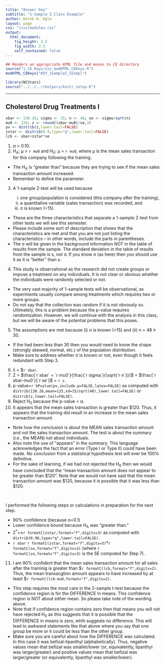 ```yaml
---
title: "Answer Key"
subtitle: "1-Sample Z Class Example"
author: Derek H. Ogle
layout: page
css: "/css/modules.css"
output:
  html_document:
    fig_height: 3.5
    fig_width: 3.5
    self_contained: false
---
```


```r
## Renders an appropriate HTML file and moves to CE directory
source("1_CE_Keys/zzz_modHTML_CEKeys.R")
modHTML_CEKeys("KEY_1SampleZ_CExmpl")
```
```r
library(NCStats)
source("../../../rhelpers/knitr_setup.R")
```

----

## Cholesterol Drug Treatments I
```r
xbar <- 130.26; sigma <- 15; n <- 48; se <- sigma/sqrt(n)
mu0 <- 120; z <- round((xbar-mu0)/se,3)
pv <- distrib(z,lower.tail=FALSE)
zstar <- distrib(0.9,type="q",lower.tail=FALSE)
lcb <- xbar+zstar*se
```

<ol start="1">
<li>&alpha; = 0.10.</li>
<li>H<sub>A</sub>: &mu; > `r mu0` and H<sub>0</sub>: &mu; = `r mu0`, where &mu; is the mean sales transaction for this company following the training.</li>
</ol>

<div class="alert alert-warning">
<ul>
  <li>The H<sub>A</sub> is "greater than" because they are trying to see if the mean sales transaction amount increased.</li>
  <li>Remember to define the parameter.</li>
</ul>
</div>

<ol start="3">
  <li>A 1-sample Z-test will be used because</li>
  <ol type="i">
    <li>one group/population is considered (this company after the training),</li>
    <li>a quantitative variable (sales transaction) was recorded, and</li>
    <li>&sigma; is known (=15).</li>
  </ol>
</ol>

<div class="alert alert-warning">
<ul>
  <li>These are the three characteristics that separate a 1-sample Z-test from other tests we will see this semester.</li>
  <li>Please include some sort of description that shows that the characteristics are met and that you are not just listing the characteristics -- in other words, include the parts in parentheses.</li>
  <li>The &sigma; will be given in the background information NOT in the table of results from the sample. The standard deviation in the table of results from the sample is s, not &sigma;. If you know &sigma; (as here) then you should use it as it is "better" than s.</li>
</ul>
</div>

<ol start="4">
  <li>This study is observational as the research did not create groups or impose a treatment on any individuals. It is not clear or obvious whether the individuals were randomly selected or not.</li>
</ol>

<div class="alert alert-warning">
<ul>
  <li>The very vast majority of 1-sample tests will be observational, as experiments usually compare among treatments which requires two or more groups.</li>
  <li>Do not say that the collection was random if it is not obvously so. Ultimately, this is a problem because the p-value requires randomization. However, we will continue with the analysis in this class, but we will be aware of the potential problems that this poses.</li>
</ul>
</div>

<ol start="5">
  <li>The assumptions are met because (i) &sigma; is known (=15) and  (ii) n = 48 &ge; 30.</li>
</ol>  
  
<div class="alert alert-warning">
<ul>
  <li>If the had been less than 30 then you would need to know the shape (strongly skewed, normal, etc.) of the population distribution.</li>
  <li>Make sure to address whether &sigma; is known or not, even though it feels redundant with Step 3.</li>
</ul>
</div>

<ol start="6">
  <li>x&#772; = $`r xbar`.</li>
  <li>Z = $\frac{`r xbar` = `r mu0`}{\frac{`r sigma`}{\sqrt{`r n`}}}$ = $\frac{`r xbar-mu0`}{`r se`}$ = `r z`.</li>
  <li>p-value=`r kPvalue(pv,include.p=FALSE,latex=FALSE)` as computed with `distrib(130.26,mean=125,sd=15/sqrt(48),lower.tail=FALSE)` or `distrib(z,lower.tail=FALSE)`.</li>
<li>Reject H<sub>0</sub> because the p-value &lt; &alpha;.</li>
<li>It appears that the mean sales transaction is greater than $120. Thus, it appears that the training did result in an increase in the mean sales transaction amount.</li>
</ol>

<div class="alert alert-warning">
  <ul>
  <li>Note how the conclusion is about the MEAN sales transaction amount and not the sales transaction amount. The test is about the summary (i.e., the MEAN) not about individuals.</li>
  <li>Also note the use of "appears" in the summary. This language acknowledges the fact that an error (Type I or Type II) could have been made. No conclusion from a statistical hypothesis test will ever be 100% definitive.</li>
  <li>For the sake of learning, if we had not rejected the H<sub>0</sub> then we would have concluded that the "mean transaction amount does not appear to be greater than $120". Note that we would not have said that the mean transaction amount was $120, because it is possible that it was less than $120.
  </ul>
</div>

<br>

<div class="alert alert-info">
<p>I performed the following steps or calculations in preparation for the next step.</p>
  <ul>
    <li>90% confidence (because &alpha;=0.1)</li>
    <li>Lower confidence bound because H<sub>A</sub> was "greater than."
    <li>Z<sup>*</sup>=&pm;`r formatC(zstar,format="f",digits=3)` as computed with `distrib(0.90,type="q",lower.tail=FALSE)`.
    <li>`r xbar` `r formatC(zstar,format="f",digits=3)`*`r formatC(se,format="f",digits=3)` (where `r formatC(se,format="f",digits=3)` is the SE computed for Step 7).
  </ul>
</div>

<ol start="11">
<li>I am 90% confident that the mean sales transaction amount for all sales after the traininig is greater than $`r formatC(lcb,format="f",digits=2)`. Thus, the mean transacgtion amount appears to have increased by at least $`r formatC(lcb-mu0,format="f",digits=2)`.
</ol>

<div class="alert alert-warning">
<ul>
  <li>This step requires the most care in the 2-sample t-test because the confidence region is for the DIFFERENCE in means. This confidence region is NOT about either mean. So please take note of the wording above.</li>
  <li>Note that if confidence region contains zero then that means you will not have rejected H<sub>0</sub> as this suggests that it is possible that the DIFFERENCE in means is zero, whih suggests no difference. This will lead to awkward statements like that above where you say that one group be more or it could be less than the other group.</li>
  <li>Make sure you are careful about how the DIFFERENCE was calculated. In this case it was befizal-lipanthyl (alphabetically). Thus, negative values mean that befizal was smaller/lower (or, equivalently, lipanthyl was larger/greater) and positive values mean that befizal was larger/greater (or equivalently, lipanthyl was smaller/lower).</li>
</ul>
</div>
